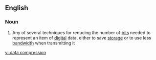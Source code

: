 ==English==

===Noun===
{{wikipedia}}
{{en-noun|sg=[[data]] [[compression]]|-}}

#{{computing}} Any of several techniques for reducing the number of [[bit]]s needed to represent an item of [[digital]] data, either to save [[storage]] or to use less [[bandwidth]] when transmitting it

[[vi:data compression]]